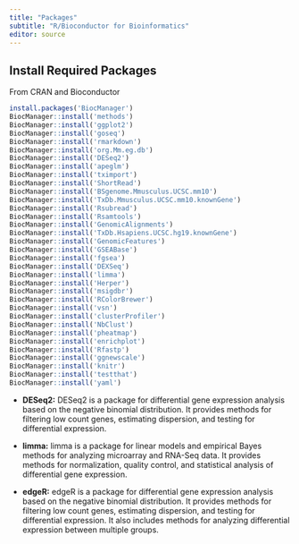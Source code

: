 ```yaml
---
title: "Packages"
subtitle: "R/Bioconductor for Bioinformatics"
editor: source
---
```


## Install Required Packages

From CRAN and Bioconductor
```r
install.packages('BiocManager')
BiocManager::install('methods')
BiocManager::install('ggplot2')
BiocManager::install('goseq')
BiocManager::install('rmarkdown')
BiocManager::install('org.Mm.eg.db')
BiocManager::install('DESeq2')
BiocManager::install('apeglm')
BiocManager::install('tximport')
BiocManager::install('ShortRead')
BiocManager::install('BSgenome.Mmusculus.UCSC.mm10')
BiocManager::install('TxDb.Mmusculus.UCSC.mm10.knownGene')
BiocManager::install('Rsubread')
BiocManager::install('Rsamtools')
BiocManager::install('GenomicAlignments')
BiocManager::install('TxDb.Hsapiens.UCSC.hg19.knownGene')
BiocManager::install('GenomicFeatures')
BiocManager::install('GSEABase')
BiocManager::install('fgsea')
BiocManager::install('DEXSeq')
BiocManager::install('limma')
BiocManager::install('Herper')
BiocManager::install('msigdbr')
BiocManager::install('RColorBrewer')
BiocManager::install('vsn')
BiocManager::install('clusterProfiler')
BiocManager::install('NbClust')
BiocManager::install('pheatmap')
BiocManager::install('enrichplot')
BiocManager::install('Rfastp')
BiocManager::install('ggnewscale')
BiocManager::install('knitr')
BiocManager::install('testthat')
BiocManager::install('yaml')
```

- **DESeq2:** DESeq2 is a package for differential gene expression analysis based on the negative binomial distribution. It provides methods for filtering low count genes, estimating dispersion, and testing for differential expression.

- **limma:** limma is a package for linear models and empirical Bayes methods for analyzing microarray and RNA-Seq data. It provides methods for normalization, quality control, and statistical analysis of differential gene expression.

- **edgeR:** edgeR is a package for differential gene expression analysis based on the negative binomial distribution. It provides methods for filtering low count genes, estimating dispersion, and testing for differential expression. It also includes methods for analyzing differential expression between multiple groups.



